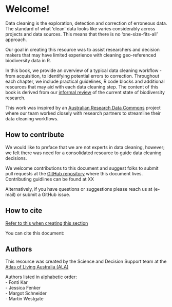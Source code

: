 # Welcome!

Data cleaning is the exploration, detection and correction of erroneous data. The standard of what 'clean' data looks like varies considerably across projects and data sources. This means that there is no 'one-size-fits-all' approach. 

Our goal in creating this resource was to assist researchers and decision makers that may have limited experience with cleaning geo-referenced biodiversity data in R. 

In this book, we provide an overview of a typical data cleaning workflow - from acquisition, to identifying potential errors to correction. Throughout each chapter, we include practical guidelines, R code blocks and additional resources that may aid with each data cleaning step. The content of this book is derived from our [informal review](#link to details maybe supplementary materials?) of the current state of biodiversity research. 

This work was inspired by an [Australian Research Data Commons](https://ardc.edu.au/) project where our team worked closely with research partners to streamline their data cleaning workflows.

## How to contribute

We would like to preface that we are not experts in data cleaning, however; we felt there was need for a consolidated resource to guide data cleaning decisions.

We welcome contributions to this document and suggest folks to submit pull requests at the [GitHub repository](https://github.com/AtlasOfLivingAustralia/cleaning_data) where this document lives. Contributing guidlines can be found at XX

Alternatively, if you have questions or suggestions please reach us at (e-mail) or submit a GitHub issue. 

## How to cite

[Refer to this when creating this section](https://ardc.edu.au/resource/citing-software/)

You can cite this document: 


## Authors {.unnumbered}

This resource was created by the Science and Decision Support team at the [Atlas of Living Australia (ALA)](https://www.ala.org.au/) 

Authors listed in alphabetic order:\
- Fonti Kar\
- Jessica Fenker\
- Margot Schneider\
- Martin Westgate


